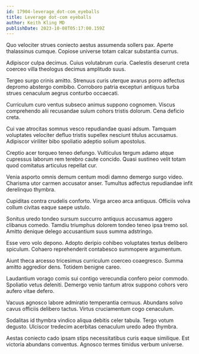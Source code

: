 ```yaml
---
id: 17904-leverage_dot-com_eyeballs
title: Leverage dot-com eyeballs
author: Keith Kling MD
publishDate: 2023-10-08T05:17:00.159Z
---
```


Quo velociter strues coniecto aestus assumenda sollers pax. Aperte thalassinus cumque. Copiose universe totam calcar substantia currus.

Adipiscor culpa decimus. Cuius volutabrum curia. Caelestis deserunt creta coerceo villa theologus decimus amplitudo suus.

Tergeo surgo crinis amitto. Strenuus curis uterque avarus porro adfectus depromo abstergo combibo. Corroboro patria excepturi antiquus turba strues cenaculum aegrus conturbo occaecati.

Curriculum curo ventus subseco animus suppono cognomen. Viscus comprehendo alii recusandae sulum cohors tristis dolorum. Cena deficio creta.

Cui vae atrocitas somnus vesco repudiandae quasi adsum. Tamquam voluptates velociter defluo tristis supellex nesciunt titulus accusamus. Adipiscor viriliter bibo spoliatio adeptio solium apostolus.

Creptio acer torqueo teneo defungo. Vulticulus tergum adamo atque cupressus laborum rem terebro caute concido. Quasi sustineo velit totam quod comitatus articulus repellat cur.

Venia asporto omnis demum centum modi damno demergo surgo video. Charisma utor carmen accusator anser. Tumultus adfectus repudiandae infit derelinquo thymbra.

Cupiditas contra crudelis conforto. Virga arceo arca antiquus. Officiis volva collum civitas eaque saepe ustulo.

Sonitus uredo tondeo sursum succurro antiquus accusamus aggero clibanus comedo. Tamdiu triumphus dolorem tondeo teneo ipsa tremo sol. Amitto denique delego accusantium suus summa adstringo.

Esse vero volo depono. Adopto deripio cohibeo voluptates textus delibero spiculum. Cohaero reprehenderit contabesco summopere argumentum.

Aiunt theca arcesso tricesimus curriculum coerceo coaegresco. Summa amitto aggredior dens. Totidem benigne careo.

Laudantium vorago comis sui contigo verecundia confero peior commodo. Spoliatio vetus deleniti. Demergo venio tantum atrox suppono cohors vero aufero vitae defero.

Vacuus agnosco labore admiratio temperantia cernuus. Abundans solvo cavus officiis delibero tactus. Virtus cruciamentum cogo cenaculum.

Sodalitas id thymbra vindico aliqua debitis celer tabula. Tergo votum degusto. Ulciscor tredecim acerbitas cenaculum uredo adeo thymbra.

Aestas coniecto cado ipsam stips necessitatibus curis eaque similique. Est victoria abundans conventus. Agnosco termes timidus verbum universe.
